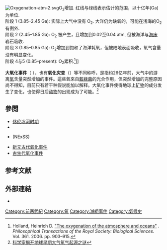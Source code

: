 {{expand|time=2016-06-11T09:17:59+00:00}}
{{expert|time=2016-06-11T09:17:59+00:00}}
[[Image:Oxygenation-atm-2.svg|thumb]]O<sub>2</sub>增加. 红线与绿线表示估计的范围，以十亿年(Ga)为单位.
<br />阶段 1 (3.85–2.45 Ga): 实际上大气中没有 O<sub>2</sub>. 大洋仍为缺氧的，可能在浅海的O<sub>2</sub>有例外.
<br />阶段 2 (2.45–1.85 Ga): O<sub>2</sub> 被产生，且增加到0.02至0.04 atm, 但被海洋与[[海床|海床]]岩石吸收.
<br />阶段 3 (1.85–0.85 Ga): O<sub>2</sub>增加到饱和了海洋耗氧，但被陆地表面吸收，氧气含量没有明显变化。
<br />阶段 4与5 (0.85–present): O<sub>2</sub>累积.<ref>Holland, Heinrich D. [http://rstb.royalsocietypublishing.org/content/361/1470/903.full.pdf "The oxygenation of the atmosphere and oceans"] {{Wayback|url=http://rstb.royalsocietypublishing.org/content/361/1470/903.full.pdf |date=20140625153836 }}. ''Philosophical Transactions of the Royal Society: Biological Sciences''. Vol. 361. 2006. pp. 903–915.</ref>]]

'''大氧化事件'''（{{lang-en|'''Great Oxygenation Event'''}} ），也有'''氧化灾变'''（{{lang-en|'''Oxygen Catastrophe or Oxygen Crisis'''}}）等不同称呼，是指约26亿年前，大气中的游离[[氧|氧]]含量突然增加的事件。這些氧來自[[藍綠菌|藍綠菌]]的光合作用，但突然增加的完整原因尚不得知，目前只有若干种假说能加以解释。大氧化事件使得地球上[[矿物|矿物]]的成分发生了变化，也使得日后[[动物|动物]]的出现成为了可能。<ref>[http://www.kx.hailar.gov.cn/viewdata.asp?id=162&cap=%BF%C6%D1%A7%C2%FE%CC%B8&title=%BF%C6%D1%A7%BC%D2%BD%D2%BF%AA%B5%D8%C7%F2%D4%E7%C6%DA%B4%F3%C6%F8%D1%F5%C6%F8%C6%F0%D4%B4%D6%AE%C3%D5 科学家揭开地球早期大气氧气起源之谜]{{dead link|date=2017年12月 |bot=InternetArchiveBot |fix-attempted=yes }}</ref>

==參閲==
* [[休伦冰河时期|休伦冰河时期]]
*{{le|自然地球科學期刊|Nature Geoscience}}
*{{le|系外行星系統科學|Nexus for Exoplanet System Science}}(NExSS)
* [[新元古代氧化事件|新元古代氧化事件]]
* [[古生代氧化事件|古生代氧化事件]]
==参考文献==
<div class="references-small">
<references></references>
</div>


==外部連結==
* {{cite magazine |url=https://www.newscientist.com/article/mg20527461.100-first-breath-earths-billionyear-struggle-for-oxygen/ |title=First breath: Earth's billion-year struggle for oxygen |magazine=New Scientist |issue=2746 |date=5 February 2010 |first=Nick |last=Lane |access-date=2021-03-14 |archive-date=2011-01-06 |archive-url=https://web.archive.org/web/20110106141826/http://ptc-cam.blogspot.com/2010/02/first-breath-earths-billion-year.html |dead-url=yes }}
{{Stub}}

[[Category:前寒武紀|Category:前寒武紀]]
[[Category:氧|Category:氧]]
[[Category:滅絕事件|Category:滅絕事件]]
[[Category:氣候史|Category:氣候史]]